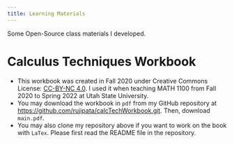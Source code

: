```yaml
---
title: Learning Materials 
---
```

::: {.callout-note}
Some Open-Source class materials I developed.
:::
# Calculus Techniques Workbook 
- This workbook was created in Fall 2020 under Creative Commons License: [CC-BY-NC 4.0](https://creativecommons.org/licenses/by-nc/4.0/). I used it when teaching MATH 1100 from Fall 2020 to Spring 2022 at Utah State University.
- You may download the workbook in `pdf` from my GitHub repository at [https://github.com/rujipata/calcTechWorkbook.git](https://github.com/rujipata/calcTechWorkbook.git).  Then, download `main.pdf`. 
- You may also clone my repository above if you want to work on the book with `LaTex`. Please first read the README file in the repository.